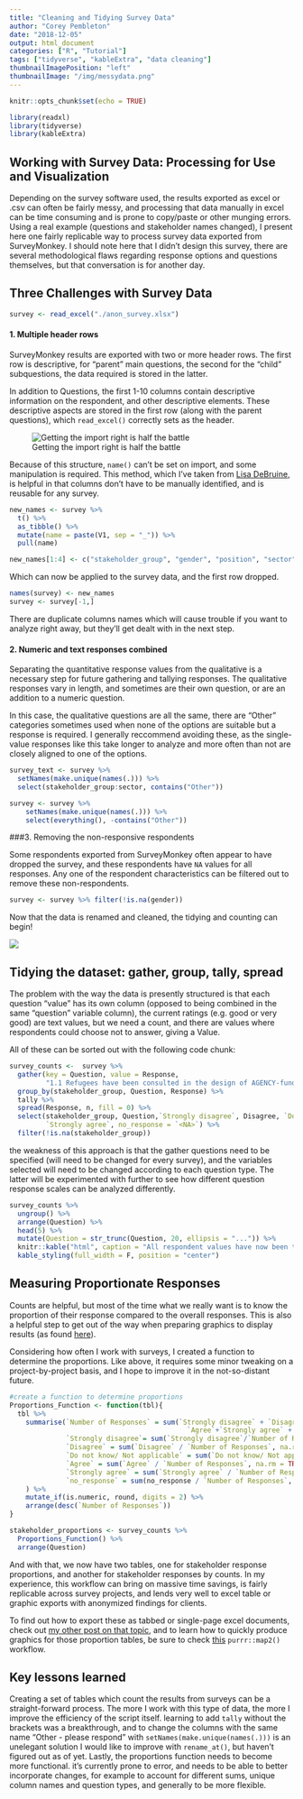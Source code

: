 ```yaml
---
title: "Cleaning and Tidying Survey Data"
author: "Corey Pembleton"
date: "2018-12-05"
output: html_document
categories: ["R", "Tutorial"]
tags: ["tidyverse", "kableExtra", "data cleaning"]
thumbnailImagePosition: "left"
thumbnailImage: "/img/messydata.png"
---
```


```r
knitr::opts_chunk$set(echo = TRUE)
```

```r

library(readxl)
library(tidyverse)
library(kableExtra)
```


## Working with Survey Data: Processing for Use and Visualization

Depending on the survey software used, the results exported as excel or .csv can often be fairly messy, and processing that data manually in excel can be time consuming and is prone to copy/paste or other munging errors. Using a real example (questions and stakeholder names changed), I present here one fairly replicable way to process survey data exported from SurveyMonkey. I should note here that I didn't design this survey, there are several methodological flaws regarding response options and questions themselves, but that conversation is for another day.

## Three Challenges with Survey Data
```r
survey <- read_excel("./anon_survey.xlsx")

```
#### 1. Multiple header rows
SurveyMonkey results are exported with two or more header rows. The first row is descriptive, for "parent" main questions, the second for the "child" subquestions, the data required is stored in the latter.  

In addition to Questions, the first 1-10 columns contain descriptive information on the respondent, and other descriptive elements. These descriptive aspects are stored in the first row (along with the parent questions), which ```read_excel()``` correctly sets as the header. 

![Getting the import right is half the battle](/img/messy_survey.png)

Because of this structure, ```name()``` can't be set on import, and some manipulation is required. This method, which  I've taken from [Lisa DeBruine]("https://debruine.github.io/multirow_headers.html"), is helpful in that columns don't have to be manually identified, and is reusable for any survey. 


```r
new_names <- survey %>% 
  t() %>% 
  as_tibble() %>% 
  mutate(name = paste(V1, sep = "_")) %>% 
  pull(name)

new_names[1:4] <- c("stakeholder_group", "gender", "position", "sector")

```



Which can now be applied to the survey data, and the first row dropped. 
```r
names(survey) <- new_names
survey <- survey[-1,]
```

There are duplicate columns names which will cause trouble if you want to analyze right away, but they'll get dealt with in the next step.

#### 2. Numeric and text responses combined

Separating the quantitative response values from the qualitative is a necessary step for future gathering and tallying responses. The qualitative responses vary in length, and sometimes are their own question, or are an addition to a numeric question. 

In this case, the qualitative questions are all the same, there are "Other" categories sometimes used when none of the options are suitable but a response is required. I generally reccommend avoiding these, as the single-value responses like this take longer to analyze and more often than not are closely aligned to one of the options.

```r
survey_text <- survey %>% 
  setNames(make.unique(names(.))) %>%
  select(stakeholder_group:sector, contains("Other"))

survey <- survey %>% 
    setNames(make.unique(names(.))) %>%
    select(everything(), -contains("Other"))

```

###3. Removing the non-responsive respondents

Some respondents exported from SurveyMonkey often appear to have dropped the survey, and these respondents have ```NA``` values for all responses. Any one of the respondent characteristics can be filtered out to remove these non-respondents. 

```r
survey <- survey %>% filter(!is.na(gender))
```

Now that the data is renamed and cleaned, the tidying and counting can begin!

![](https://media.giphy.com/media/rt62KfHCCpyP6/giphy.gif)

## Tidying the dataset: gather, group, tally, spread

The problem with the way the data is presently structured is that each question "value" has its own column (opposed to being combined in the same "question" variable column), the current ratings (e.g. good or very good) are text values, but we need a count, and there are values where respondents could choose not to answer, giving a <N/A> Value.  

All of these can be sorted out with the following code chunk:

```r
survey_counts <-  survey %>% 
  gather(key = Question, value = Response,
         "1.1 Refugees have been consulted in the design of AGENCY-funded projects":"1.4 A gender-sensitive needs assessment, or a gender analysis, was undertaken in the design and implementation of interventions") %>% 
  group_by(stakeholder_group, Question, Response) %>% 
  tally %>% 
  spread(Response, n, fill = 0) %>% 
  select(stakeholder_group, Question,`Strongly disagree`, Disagree, `Do not know/ Not applicable`, Agree,
         `Strongly agree`, no_response = `<NA>`) %>%
  filter(!is.na(stakeholder_group))

```

the weakness of this approach is that the gather questions need to be specified (will need to be changed for every survey), and the variables selected will need to be changed according to each question type. The latter will be experimented with further to see how different question response scales can be analyzed differently. 


```r

survey_counts %>% 
  ungroup() %>% 
  arrange(Question) %>%
  head(5) %>% 
  mutate(Question = str_trunc(Question, 20, ellipsis = "...")) %>% 
  knitr::kable("html", caption = "All respondent values have now been tallied") %>% 
  kable_styling(full_width = F, position = "center")
```


## Measuring Proportionate Responses

Counts are helpful, but most of the time what we really want is to know the proportion of their response compared to the overall responses. This is also a helpful step to get out of the way when preparing graphics to display results (as found [here](http://coreypembleton.netlify.com/dev-eval/nesting-mapping-plotting-survey-results/)).    

Considering how often I work with surveys, I created a function to determine the proportions. Like above, it requires some minor tweaking on a project-by-project basis, and I hope to improve it in the not-so-distant future. 

```r
#create a function to determine proportions
Proportions_Function <- function(tbl){
  tbl %>% 
    summarise(`Number of Responses` = sum(`Strongly disagree` + `Disagree`+`Do not know/ Not applicable`+
                                            `Agree`+`Strongly agree` + no_response, na.rm = TRUE),
              `Strongly disagree`= sum(`Strongly disagree`/`Number of Responses`, na.rm = TRUE) * 100,
              `Disagree` = sum(`Disagree` / `Number of Responses`, na.rm = TRUE) * 100,
              `Do not know/ Not applicable` = sum(`Do not know/ Not applicable` / `Number of Responses`, na.rm = TRUE)* 100,
              `Agree` = sum(`Agree` / `Number of Responses`, na.rm = TRUE) * 100,
              `Strongly agree` = sum(`Strongly agree` / `Number of Responses`, na.rm = TRUE) * 100,
              `no_response` = sum(no_response / `Number of Responses`, na.rm = TRUE) * 100
    ) %>% 
    mutate_if(is.numeric, round, digits = 2) %>% 
    arrange(desc(`Number of Responses`))
}

stakeholder_proportions <- survey_counts %>% 
  Proportions_Function() %>% 
  arrange(Question)

```

And with that, we now have two tables, one for stakeholder response proportions, and another for stakeholder responses by counts. In my experience, this workflow can bring on massive time savings, is fairly replicable across survey projects, and lends very well to excel table or graphic exports with anonymized findings for clients. 

To find out how to export these as tabbed or single-page excel documents, check out [my other post on that topic](http://coreypembleton.netlify.com/r-can-do-that/open-xlsx-create-excel-workbooks/), and to learn how to quickly produce graphics for those proportion tables, be sure to check [this](http://coreypembleton.netlify.com/dev-eval/nesting-mapping-plotting-survey-results/) ```purrr::map2()``` workflow.


## Key lessons learned

Creating a set of tables which count the results from surveys can be a straight-forward process. The more I work with this type of data, the more I improve the efficiency of the script itself. learning to add ```tally``` without the brackets was a breakthrough, and to change the columns with the same name "Other - please respond" with ```setNames(make.unique(names(.)))``` is an unelegant solution I would like to improve with ```rename_at()```, but haven't figured out as of yet. Lastly, the proportions function needs to become more functional. it's currently prone to error, and needs to be able to better incorporate changes, for example to account for different sums, unique column names and question types, and generally to be more flexible. 










